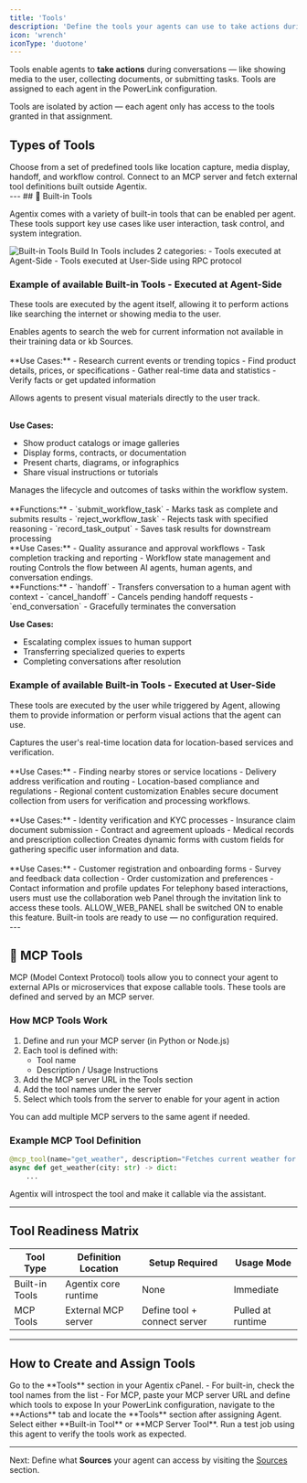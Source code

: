 ```yaml
---
title: 'Tools'
description: 'Define the tools your agents can use to take actions during a task'
icon: 'wrench'
iconType: 'duotone'
---
```


Tools enable agents to **take actions** during conversations — like showing media to the user, collecting documents, or submitting tasks. Tools are assigned to each agent in the PowerLink configuration.

<Info>
Tools are isolated by action — each agent only has access to the tools granted in that assignment.
</Info>

## Types of Tools

<CardGroup>

<Card title="🧰 Built-in Tools" size="md" href="#built-in-tools">
Choose from a set of predefined tools like location capture, media display, handoff, and workflow control.
</Card>

<Card title="🔌 MCP Tools" size="md" href="#mcp-tools">
Connect to an MCP server and fetch external tool definitions built outside Agentix.
</Card>

</CardGroup>


<div id="built-in-tools"></div>
---
## 🧰 Built-in Tools

Agentix comes with a variety of built-in tools that can be enabled per agent. These tools support key use cases like user interaction, task control, and system integration.

<img src="/user-guide/images/tools-builtin.png" alt="Built-in Tools" className='rounded-xl my-6 shadow'/>
Build In Tools includes 2 categories:
- Tools executed at Agent-Side
- Tools executed at User-Side using RPC protocol

### Example of available Built-in Tools - Executed at Agent-Side
These tools are executed by the agent itself, allowing it to perform actions like searching the internet or showing media to the user.

<AccordionGroup>
<Accordion title="search_internet" icon="globe" description="Performs web searches to find real-time information from the internet">
Enables agents to search the web for current information not available in their training data or kb Sources.
<br/><br/>
**Use Cases:**
- Research current events or trending topics
- Find product details, prices, or specifications
- Gather real-time data and statistics
- Verify facts or get updated information
</Accordion>

<Accordion title="show_media_to_user" icon="image" description="Displays images, documents, or visual content to users during conversations">

  Allows agents to present visual materials directly to the user track.
  <br/>  <br/>
  
  **Use Cases:**
  - Show product catalogs or image galleries
  - Display forms, contracts, or documentation
  - Present charts, diagrams, or infographics
  - Share visual instructions or tutorials
</Accordion>

<Accordion title="submit_workflow_task, reject_workflow_task, record_task_output" icon="diagram-project" description="Controls task completion, rejection, and output recording in workflows">
Manages the lifecycle and outcomes of tasks within the workflow system.
<br/><br/>
**Functions:**
- `submit_workflow_task` - Marks task as complete and submits results
- `reject_workflow_task` - Rejects task with specified reasoning
- `record_task_output` - Saves task results for downstream processing
<br/>
**Use Cases:**
- Quality assurance and approval workflows
- Task completion tracking and reporting
- Workflow state management and routing
</Accordion>

<Accordion title="handoff, cancel_handoff, end_conversation" icon="handshake" description="Manages agent transitions and conversation termination">
Controls the flow between AI agents, human agents, and conversation endings.
<br/>
**Functions:**
- `handoff` - Transfers conversation to a human agent with context
- `cancel_handoff` - Cancels pending handoff requests
- `end_conversation` - Gracefully terminates the conversation

**Use Cases:**
- Escalating complex issues to human support
- Transferring specialized queries to experts
- Completing conversations after resolution
</Accordion>
</AccordionGroup>

### Example of available Built-in Tools - Executed at User-Side

These tools are executed by the user while triggered by Agent, allowing them to provide information or perform visual actions that the agent can use.

<AccordionGroup>
<Accordion title="get_user_location" icon="map-pin" description="Requests user's current geolocation coordinates using device GPS">
Captures the user's real-time location data for location-based services and verification.
<br/><br/>
**Use Cases:**
- Finding nearby stores or service locations
- Delivery address verification and routing
- Location-based compliance and regulations
- Regional content customization
</Accordion>

<Accordion title="collect_user_document" icon="file-upload" description="Prompts users to upload files and documents through file picker">
Enables secure document collection from users for verification and processing workflows.
<br/><br/>
**Use Cases:**
- Identity verification and KYC processes
- Insurance claim document submission
- Contract and agreement uploads
- Medical records and prescription collection
</Accordion>

<Accordion title="request_user_input" icon="form" description="Displays custom forms in Task Action Panel for structured data collection">
Creates dynamic forms with custom fields for gathering specific user information and data.
<br/><br/>
**Use Cases:**
- Customer registration and onboarding forms
- Survey and feedback data collection
- Order customization and preferences
- Contact information and profile updates
</Accordion>

<Note>
For telephony based interactions, users must use the collaboration web Panel through the invitation link to access these tools. ALLOW_WEB_PANEL shall be switched ON to enable this feature.
</Note>
</AccordionGroup>

<Check>
Built-in tools are ready to use — no configuration required.
</Check>

<div id="mcp-tools"/>
---

## 🔌 MCP Tools

MCP (Model Context Protocol) tools allow you to connect your agent to external APIs or microservices that expose callable tools. These tools are defined and served by an MCP server.

### How MCP Tools Work

1. Define and run your MCP server (in Python or Node.js)
2. Each tool is defined with:
   - Tool name
   - Description / Usage Instructions
3. Add the MCP server URL in the Tools section
4. Add the tool names under the server
4. Select which tools from the server to enable for your agent in action

<Info>
You can add multiple MCP servers to the same agent if needed.
</Info>

### Example MCP Tool Definition

```python
@mcp_tool(name="get_weather", description="Fetches current weather for a given city")
async def get_weather(city: str) -> dict:
    ...
```

Agentix will introspect the tool and make it callable via the assistant.

---

## Tool Readiness Matrix

| Tool Type     | Definition Location | Setup Required | Usage Mode |
|---------------|---------------------|----------------|-------------|
| Built-in Tools | Agentix core runtime | None | Immediate |
| MCP Tools     | External MCP server | Define tool + connect server | Pulled at runtime |

---

## How to Create and Assign Tools

<Steps>

<Step title="Open Tools in cPanel">
Go to the **Tools** section in your Agentix cPanel.
</Step>

<Step title="Manage Available Tools">
- For built-in, check the tool names from the list
- For MCP, paste your MCP server URL and define which tools to expose
</Step>

<Step title="Open PowerLink → Actions → Tools">
In your PowerLink configuration, navigate to the **Actions** tab and locate the **Tools** section after assigning Agent.
</Step>

<Step title="Choose the Tool">
Select either **Built-in Tool** or **MCP Server Tool**.
</Step>

<Step title="Save and Test">
Run a test job using this agent to verify the tools work as expected.
</Step>

</Steps>

---

Next: Define what **Sources** your agent can access by visiting the [Sources](/user-guide/tools-sources/sources) section.